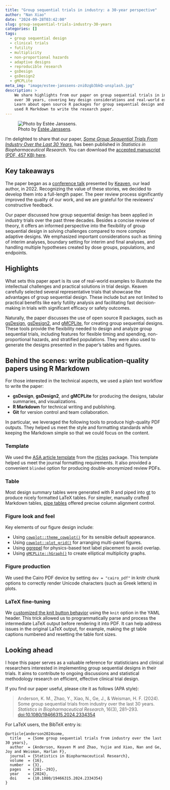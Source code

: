 ```yaml
---
title: "Group sequential trials in industry: a 30-year perspective"
author: "Nan Xiao"
date: "2024-09-28T03:42:00"
slug: group-sequential-trials-industry-30-years
categories: []
tags:
  - group sequential design
  - clinical trials
  - futility
  - multiplicity
  - non-proportional hazards
  - adaptive designs
  - reproducible research
  - gsDesign
  - gsDesign2
  - gMCPLite
meta_img: "image/estee-janssens-zni0zgb3bkQ-unsplash.jpg"
description: >
    We share highlights from our paper on group sequential trials in industry
    over 30 years, covering key design considerations and real-world examples.
    Learn about open source R packages for group sequential design and how we
    used R Markdown to write the research paper.
---
```


![Photo by
[Estée Janssens](https://unsplash.com/photos/zni0zgb3bkQ).
](/image/estee-janssens-zni0zgb3bkQ-unsplash.jpg)

I'm delighted to share that our paper, [_Some Group Sequential Trials From
Industry Over the Last 30 Years_](https://doi.org/10.1080/19466315.2024.2334354),
has been published in _Statistics in Biopharmaceutical Research_.
You can download the [accepted manuscript
(PDF, 457 KB) here](https://keaven.github.io/publications/group-sequential-trials-industry-30-years.pdf).

## Key takeaways

The paper began as a [conference talk](https://keaven.github.io/talks/)
presented by [Keaven](https://keaven.github.io/), our lead author, in 2022.
Recognizing the value of these stories, we decided to develop them into
a full-length paper. The peer review process significantly improved the
quality of our work, and we are grateful for the reviewers'
constructive feedback.

Our paper discussed how group sequential design has been applied in
industry trials over the past three decades. Besides a concise review of theory,
it offers an informed perspective into the flexibility of group sequential
design in solving challenges compared to more complex adaptive designs.
We emphasized important considerations such as timing of interim analyses,
boundary setting for interim and final analyses, and handling multiple
hypotheses created by dose groups, populations, and endpoints.

## Highlights

What sets this paper apart is its use of real-world examples to
illustrate the intellectual challenges and practical solutions in trial design.
Keaven carefully selected several representative trials that showcase the
advantages of group sequential design. These include but are not limited to
practical benefits like early futility analysis and facilitating fast
decision-making in trials with significant efficacy or safety outcomes.

Naturally, the paper discusses the use of open source
R packages, such as [gsDesign](https://keaven.github.io/gsDesign/),
[gsDesign2](https://merck.github.io/gsDesign2/), and
[gMCPLite](https://merck.github.io/gMCPLite/), for creating group sequential designs.
These tools provide the flexibility needed to design and analyze group
sequential trials, including features for flexible timing and spending,
non-proportional hazards, and stratified populations. They were also used
to generate the designs presented in the paper's tables and figures.

## Behind the scenes: write publication-quality papers using R Markdown

For those interested in the technical aspects, we used a plain text workflow
to write the paper:

- **gsDesign**, **gsDesign2**, and **gMCPLite** for producing the
  designs, tabular summaries, and visualizations.
- **R Markdown** for technical writing and publishing.
- **Git** for version control and team collaboration.

In particular, we leveraged the following tools to produce high-quality PDF
outputs. They helped us meet the style and formatting standards
while keeping the Markdown simple so that we could focus on the content.

### Template

We used the [ASA article template](https://pkgs.rstudio.com/rticles/articles/examples.html#asa---asa-journal-article)
from the [rticles](https://pkgs.rstudio.com/rticles/) package.
This template helped us meet the journal formatting requirements.
It also provided a convenient `blinded` option for producing
double-anonymized review PDFs.

### Table

Most design summary tables were generated with R and piped into
[gt](https://gt.rstudio.com/) to produce nicely formatted LaTeX tables.
For simpler, manually crafted Markdown tables,
[pipe tables](https://pandoc.org/demo/example33/8.9-tables.html#extension-pipe_tables)
offered precise column alignment control.

### Figure look and feel

Key elements of our figure design include:

- Using [`cowplot::theme_cowplot()`](https://wilkelab.org/cowplot/articles/themes.html)
  for its sensible default appearance.
- Using [`cowplot::plot_grid()`](https://wilkelab.org/cowplot/articles/plot_grid.html)
  for arranging multi-panel figures.
- Using [ggrepel](https://ggrepel.slowkow.com/) for physics-based text label
  placement to avoid overlap.
- Using [`gMCPLite::hGraph()`](https://merck.github.io/gMCPLite/reference/hGraph.html)
  to create elliptical multiplicity graphs.

### Figure production

We used the Cairo PDF device by setting `dev = "cairo_pdf"` in knitr chunk
options to correctly render Unicode characters (such as Greek letters) in plots.

### LaTeX fine-tuning

We [customized the knit button behavior](https://bookdown.org/yihui/rmarkdown-cookbook/custom-knit.html)
using the `knit` option in the YAML header. This trick allowed us to
programmatically parse and process the intermediate LaTeX output before
rendering it into PDF. It can help address issues in the original LaTeX
output, for example, making the gt table captions numbered and resetting
the table font sizes.

## Looking ahead

I hope this paper serves as a valuable reference for statisticians and
clinical researchers interested in implementing group sequential designs
in their trials. It aims to contribute to ongoing discussions and
statistical methodology research on efficient, effective clinical trial design.

If you find our paper useful, please cite it as follows (APA style):

> Anderson, K. M., Zhao, Y., Xiao, N., Ge, J., & Weisman, H. F. (2024).
> Some group sequential trials from industry over the last 30 years.
> _Statistics in Biopharmaceutical Research_, 16(3), 281–293.
> [doi:10.1080/19466315.2024.2334354](https://doi.org/10.1080/19466315.2024.2334354)

For LaTeX users, the BibTeX entry is:

```text
@article{anderson2024some,
  title   = {Some group sequential trials from industry over the last 30 years},
  author  = {Anderson, Keaven M and Zhao, Yujie and Xiao, Nan and Ge, Joy and Weisman, Harlan F},
  journal = {Statistics in Biopharmaceutical Research},
  volume  = {16},
  number  = {3},
  pages   = {281--293},
  year    = {2024},
  doi     = {10.1080/19466315.2024.2334354}
}
```
